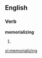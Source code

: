 ==English==

===Verb===
'''memorializing'''

# {{present participle of|[[memorialize]]}}

[[vi:memorializing]]